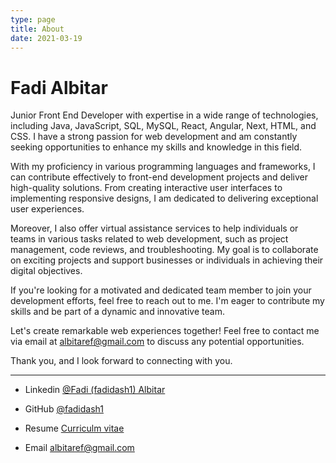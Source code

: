 ```yaml
---
type: page
title: About
date: 2021-03-19
---
```


# Fadi Albitar

Junior Front End Developer with expertise in a wide range of technologies, including Java, JavaScript, SQL, MySQL, React, Angular, Next, HTML, and CSS. I have a strong passion for web development and am constantly seeking opportunities to enhance my skills and knowledge in this field.

With my proficiency in various programming languages and frameworks, I can contribute effectively to front-end development projects and deliver high-quality solutions. From creating interactive user interfaces to implementing responsive designs, I am dedicated to delivering exceptional user experiences.

Moreover, I also offer virtual assistance services to help individuals or teams in various tasks related to web development, such as project management, code reviews, and troubleshooting. My goal is to collaborate on exciting projects and support businesses or individuals in achieving their digital objectives.

If you're looking for a motivated and dedicated team member to join your development efforts, feel free to reach out to me. I'm eager to contribute my skills and be part of a dynamic and innovative team.

Let's create remarkable web experiences together! Feel free to contact me via email at albitaref@gmail.com to discuss any potential opportunities.

Thank you, and I look forward to connecting with you.




---

- Linkedin [@Fadi (fadidash1) Albitar](https://www.linkedin.com/in/fadi-albitar-2b6b49228/)


- GitHub [@fadidash1](https://github.com/fadidash1)


- Resume [Curriculm vitae](https://drive.google.com/file/d/1CTYvukGkE1UnJpoB1CRU0X9lZAnAiCho/view?usp=drive_link)


- Email albitaref@gmail.com
